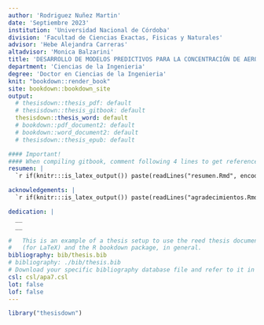 ```yaml
---
author: 'Rodriguez Nuñez Martin'
date: 'Septiembre 2023'
institution: 'Universidad Nacional de Córdoba'
division: 'Facultad de Ciencias Exactas, Fisicas y Naturales'
advisor: 'Hebe Alejandra Carreras'
altadvisor: 'Monica Balzarini'
title: 'DESARROLLO DE MODELOS PREDICTIVOS PARA LA CONCENTRACIÓN DE AEROSOLES EN ATMOSFERAS URBANAS'
department: 'Ciencias de la Ingenieria'
degree: 'Doctor en Ciencias de la Ingenieria'
knit: "bookdown::render_book"
site: bookdown::bookdown_site
output: 
  # thesisdown::thesis_pdf: default
  # thesisdown::thesis_gitbook: default
  thesisdown::thesis_word: default
  # bookdown::pdf_document2: default
  # bookdown::word_document2: default
  # thesisdown::thesis_epub: default

#### Important!
#### When compiling gitbook, comment following 4 lines to get references
resumen: |
  `r if(knitr:::is_latex_output()) paste(readLines("resumen.Rmd", encoding = "UTF-8"), collapse = '\n  ')`

acknowledgements: |
  `r if(knitr:::is_latex_output()) paste(readLines("agradecimientos.Rmd", encoding = "UTF-8"), collapse = '\n  ')`

dedication: |
  __
  __

#   This is an example of a thesis setup to use the reed thesis document class
#   (for LaTeX) and the R bookdown package, in general.
bibliography: bib/thesis.bib
# bibliography: ./bib/thesis.bib
# Download your specific bibliography database file and refer to it in the line above.
csl: csl/apa7.csl
lot: false
lof: false
---
```


```r
library("thesisdown")
```